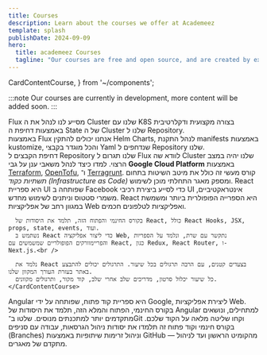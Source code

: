 ```yaml
---
title: Courses
description: Learn about the courses we offer at Academeez
template: splash
publishDate: 2024-09-09
hero:
  title: academeez Courses
  tagline: "Our courses are free and open source, and are created by experts in the field. No need to register, the courses are open for everyone."
---
```


  CardContentCourse,
} from '~/components';

:::note
Our courses are currently in development, more content will be added soon.
:::

<CardGrid stagger>  
  <Card>
    <CardContentCourse title="FluxCD" slug="fluxcd" img="flux">
      Flux מסייע לנו לנהל את ה Cluster שלנו עם K8S בצורה מקצועית ודקלרטיבית באמצעות דחיפת ה State של ה Cluster שלנו ל Repository.
      <br />
      באמצעות Flux אנחנו יכולים להתקין Helm Charts, לנהל התקנת manifests באמצעות kustomize, והכל מוגדר בקבצי Yaml שנדחפים ל Repository שלנו.
      <br/>
      דחיפת הקבצים ל Repository שלנו תגרום ל Flux לוודא שה Cluster שלנו יהיה במצב הרצוי.      
    </CardContentCourse>    
  </Card>
  <Card>
    <CardContentCourse title="Terraform / OpenTofu" slug="terraform" img="terraform">
      למדו כיצד לנהל משאבי ענן על גבי <strong>Google Cloud Platform</strong> 
      באמצעות <a href="https://developer.hashicorp.com/terraform" target="_blank">Terraform</a>, 
      <a href="https://opentofu.org/" target="_blank">OpenTofu</a>, ו־ 
      <a href="https://terragrunt.gruntwork.io/" target="_blank">Terragrunt</a>. 
      קורס מעשי זה כולל את מיטב השיטות בתחום <em>תשתיות כקוד (Infrastructure as Code)</em> 
      ומספק מאגר התחלתי מוכן לשימוש.
    </CardContentCourse>    
  </Card>
  <Card>
    <CardContentCourse title="React">
      React היא ספריית UI שפותחה ב Facebook כדי לסייע ביצירת רכיבי UI אינטראקטיביים, משמרי סטטוס וניתנים לשימוש מחדש.  
      React היא הספרייה הפופולרית ביותר ומשמשת במגוון רחב של אפליקציות Web ואפליקציות לטלפונים חכמים. <br />
      
      בקורס החינמי והפתוח הזה, תלמד את היסודות של React, כולל React Hooks, JSX, props, state, events, ועוד.  
      נשתמש ב React כדי ליצור אפליקציה Web, נתקשר עם שרת, ונלמד על הספריות והפריימוורקים הפופולריים שמשמשים עם React, כגון Redux, React Router, ו- Next.js.<br />
      
      נלמד את React בצעדים קטנים, עם הרבה תרגולים בכל שיעור. התרגולים יכולים להתבצע באתר בעזרת העורך המקוון שלנו.
      כל שיעור יכלול סרטון, מדריכים שלב אחרי שלב, קוד מקור, ותרגולים מקוונים.
    </CardContentCourse>    
  </Card>
  <Card>
    <CardContentCourse title="Angular">
    Angular היא ספריית קוד פתוח, שפותחה על ידי Google, ליצירת אפליקציות Web.<br/>
    בקורס החינמי, הפתוח והמלא הזה, תלמד את היסודות של Angular למתחילים, ונושאים מתקדמים יותר למתכנתים מנוסים.    
    </CardContentCourse>
  </Card>
  <Card>
    <CardContentCourse title="Git">
      שלטו ב־Git וקחו שליטה מלאה על הקוד שלכם. בקורס חינמי וקוד פתוח זה תלמדו את יסודות ניהול הגרסאות, 
      עבודה עם סניפים (Branches) וניהול זרימות שיתופיות באמצעות GitHub — מהקומיט הראשון ועד לניהול מתקדם של מאגרים.
    </CardContentCourse>
  </Card>
</CardGrid>